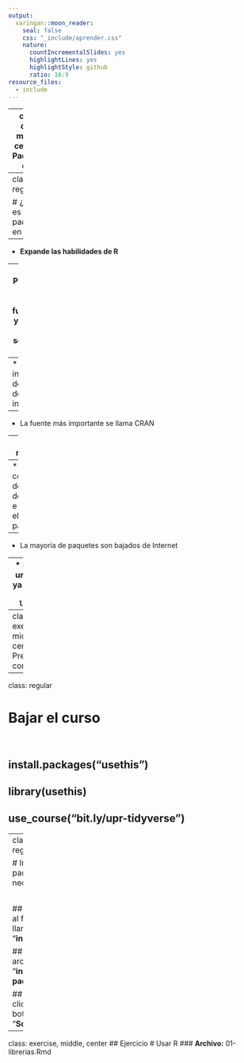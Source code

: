 ```yaml
---
output:
  xaringan::moon_reader:
    seal: false
    css: "_include/aprender.css"
    nature:
      countIncrementalSlides: yes
      highlightLines: yes
      highlightStyle: github
      ratio: 16:9
resource_files:
  - include
---
```

---
class: dark, middle, center
# Paquetes en R

---
class: regular

# ¿Que es un paquete en R?


--
* **Expande las habilidades de R**


--
* Programa que **agrega funciones y/o datos** a su sesión de R


--
* Se instala después de instalar R


--
* La fuente más importante se llama CRAN


---
class: regular

# ¿Como se instala un paquete?


--
* Un comando dentro de R baja e instala el paquete


--
* La mayoría de paquetes son bajados de Internet


--
* Para usar un paquete ya instalado, use `library()`


---
class: exercise, middle, center
# Preparar mi computadora

---
class: regular

# Bajar el curso

<br/>

## install.packages("usethis")

## library(usethis)

## use_course("bit.ly/upr-tidyverse")


---
class: regular

# Instale los paquetes necesarios

<br/>

## Navegue al folder llamado "**instalacion**"

## Abra el archivo "**instalar-paquetes.R**"

## Haga click en el botón "**Source**"

---
class: exercise, middle, center
## Ejercicio
# Usar R
### **Archivo:** 01-librerias.Rmd
